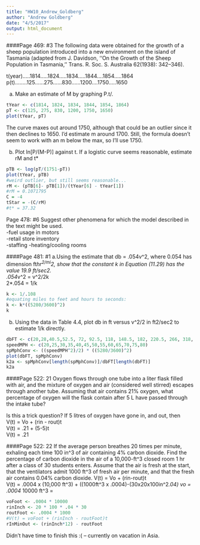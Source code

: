 ```yaml
---
title: "HW10_Andrew_Goldberg"
author: "Andrew Goldberg"
date: "4/5/2017"
output: html_document
---
```



####Page 469: #3
The following data were obtained for the growth of a sheep population introduced into a new environment on the island of Tasmania (adapted from J. Davidson, ‘‘On the Growth of the Sheep Population in Tasmania,’’ Trans. R. Soc. S. Australia 62(1938): 342–346).  
  
t(year).....1814.....1824.....1834.....1844....1854.....1864  
p(t)........125......275......830......1200....1750.....1650  

a. Make an estimate of M by graphing P.t/.
```r
tYear <- c(1814, 1824, 1834, 1844, 1854, 1864)
pT <- c(125, 275, 830, 1200, 1750, 1650)
plot(tYear, pT)
```
The curve maxes out around 1750, although that could be an outlier since it then declines to 1650. I'd estimate m around 1700. Still, the formula doesn't seem to work with an m below the max, so I'll use 1750. 

b. Plot ln[P/(M-P)] against t. If a logistic curve seems reasonable, estimate rM and t*  
```r
pTB <- log(pT/(1751-pT))
plot(tYear, pTB)
#weird outlier, but still seems reasonable...
rM <- (pTB[6]- pTB[1])/(tYear[6] - tYear[1])
#rM = 0.1071795
C = -4
tStar = -(C/rM)
#t* = 37.32

```

Page 478: #6
Suggest other phenomena for which the model described in the text might be used.  
-fuel usage in motors  
-retail store inventory  
-staffing 
-heating/cooling rooms

####Page 481: #1
a.Using the estimate that db = .054v^2, where 0.054 has dimension ft*hr^2/mi^2, show
that the constant k in Equation (11.29) has the value 19.9 ft/sec2.  
.054*v^2 = v^2/2k  
2*.054 = 1/k  
```r
k <- 1/.108
#equating miles to feet and hours to seconds:
k <- k*((5280/3600)^2)
k
```
b. Using the data in Table 4.4, plot db in ft versus v^2/2 in ft2/sec2 to estimate 1/k directly.

```r
dbFT <- c(20,28,40.5,52.5, 72, 92.5, 118, 148.5, 182, 220.5, 266, 318, 376)
speedMPH <- c(20,25,30,35,40,45,50,55,60,65,70,75,80)
spMphConv <- ((speedMPH^2)/2) * ((5280/3600)^2)
plot(dbFT, spMphConv)
k2a <- spMphConv[length(spMphConv)]/dbFT[length(dbFT)]
k2a
```



####Page 522: 21 
Oxygen flows through one tube into a liter flask filled with air, and the mixture of oxygen and air (considered well stirred) escapes through another tube. Assuming that air contains 21% oxygen, what percentage of oxygen will the flask contain after 5 L have passed through the intake tube?  
  
Is this a trick question? If 5 litres of oxygen have gone in, and out, then  
V(t) = Vo + (rin - rout)t  
V(t) = .21 + (5-5)t  
V(t) = .21  

####Page 522: 22
If the average person breathes 20 times per minute, exhaling each time 100 in^3 of air containing 4% carbon dioxide. Find the percentage of carbon dioxide in the air of a 10,000-ft^3 closed room 1 hr after a class of 30 students enters. Assume that the air is fresh at the start, that the ventilators admit 1000 ft^3 of fresh air per minute, and that the fresh air contains 0.04% carbon dioxide.
V(t) = Vo + (rin-rout)t  
V(t) = .0004 x (10,000 ft^3) + ((1000ft^3 x .0004)-(30x20x100in^2*.04)
vo = .0004 * 10000 ft^3 = 
```r
voFoot <- .0004 * 10000
rinInch <- 20 * 100 * .04 * 30
routFoot <- .0004 * 1000
#V(t) = voFoot + (rinInch - routFoot)t
rInMinOut <- (rinInch*12) - routFoot

```
Didn't have time to finish this :( -- currently on vacation in Asia. 

